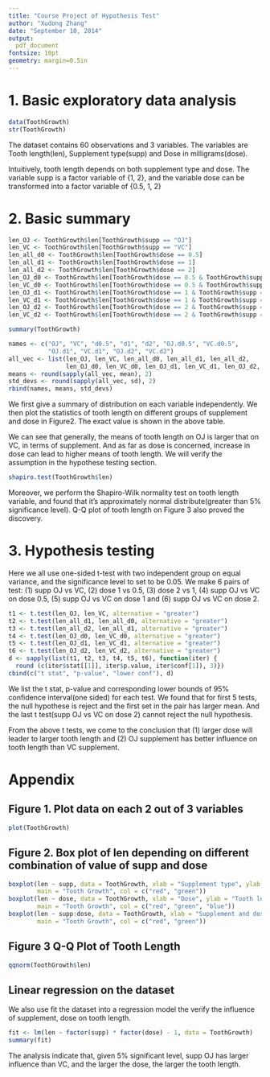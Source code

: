 ```yaml
---
title: "Course Project of Hypothesis Test"
author: "Xudong Zhang"
date: "September 10, 2014"
output: 
  pdf_document
fontsize: 10pt
geometry: margin=0.5in
---
```


# 1. Basic exploratory data analysis

```r
data(ToothGrowth)
str(ToothGrowth)
```

The dataset contains 60 observations and 3 variables. The variables are Tooth length(len), Supplement type(supp) and Dose in milligrams(dose). 

Intuitively, tooth length depends on both supplement type and dose. The variable supp is a factor variable of {1, 2}, and the variable dose can be transformed into a factor variable of {0.5, 1, 2}

# 2. Basic summary
```r
len_OJ <- ToothGrowth$len[ToothGrowth$supp == "OJ"]
len_VC <- ToothGrowth$len[ToothGrowth$supp == "VC"]
len_all_d0 <- ToothGrowth$len[ToothGrowth$dose == 0.5]
len_all_d1 <- ToothGrowth$len[ToothGrowth$dose == 1]
len_all_d2 <- ToothGrowth$len[ToothGrowth$dose == 2]
len_OJ_d0 <- ToothGrowth$len[ToothGrowth$dose == 0.5 & ToothGrowth$supp == "OJ"]
len_VC_d0 <- ToothGrowth$len[ToothGrowth$dose == 0.5 & ToothGrowth$supp == "VC"]
len_OJ_d1 <- ToothGrowth$len[ToothGrowth$dose == 1 & ToothGrowth$supp == "OJ"]
len_VC_d1 <- ToothGrowth$len[ToothGrowth$dose == 1 & ToothGrowth$supp == "VC"]
len_OJ_d2 <- ToothGrowth$len[ToothGrowth$dose == 2 & ToothGrowth$supp == "OJ"]
len_VC_d2 <- ToothGrowth$len[ToothGrowth$dose == 2 & ToothGrowth$supp == "VC"]
```

```r
summary(ToothGrowth)
```

```r
names <- c("OJ", "VC", "d0.5", "d1", "d2", "OJ.d0.5", "VC.d0.5", 
           "OJ.d1", "VC.d1", "OJ.d2", "VC.d2")
all_vec <- list(len_OJ, len_VC, len_all_d0, len_all_d1, len_all_d2,
                len_OJ_d0, len_VC_d0, len_OJ_d1, len_VC_d1, len_OJ_d2, len_VC_d2)
means <- round(sapply(all_vec, mean), 2)
std_devs <- round(sapply(all_vec, sd), 2)
rbind(names, means, std_devs)
```

We first give a summary of distribution on each variable independently. We then plot the statistics of tooth length on different groups of supplement and dose in Figure2. The exact value is shown in the above table. 

We can see that generally, the means of tooth length on OJ is larger that on VC, in terms of supplement. And as far as dose is concerned, increase in dose can lead to higher means of tooth length. We will verify the assumption in the hypothese testing section.

```r
shapiro.test(ToothGrowth$len)
```
Moreover, we perform the Shapiro-Wilk normality test on tooth length variable, and found that it's approximately normal distribute(greater than 5% significance level). Q-Q plot of tooth length on Figure 3 also proved the discovery.

# 3. Hypothesis testing
Here we all use one-sided t-test with two independent group on equal variance, and the significance level to set to be 0.05. We make 6 pairs of test: (1) supp OJ vs VC, (2) dose 1 vs 0.5, (3) dose 2 vs 1, (4) supp OJ vs VC on dose 0.5, (5) supp OJ vs VC on dose 1 and (6) supp OJ vs VC on dose 2.

```r
t1 <- t.test(len_OJ, len_VC, alternative = "greater")
t2 <- t.test(len_all_d1, len_all_d0, alternative = "greater")
t3 <- t.test(len_all_d2, len_all_d1, alternative = "greater")
t4 <- t.test(len_OJ_d0, len_VC_d0, alternative = "greater")
t5 <- t.test(len_OJ_d1, len_VC_d1, alternative = "greater")
t6 <- t.test(len_OJ_d2, len_VC_d2, alternative = "greater")
d <- sapply(list(t1, t2, t3, t4, t5, t6), function(iter) {
  round (c(iter$stat[[1]], iter$p.value, iter$conf[1]), 3)})
cbind(c("t stat", "p-value", "lower conf"), d)
```

We list the t stat, p-value and corresponding lower bounds of 95% confidence interval(one sided) for each test. We found that for first 5 tests, the null hypothese is reject and the first set in the pair has larger mean. And the last t test(supp OJ vs VC on dose 2) cannot reject the null hypothesis.

From the above t tests, we come to the conclusion that (1) larger dose will leader to larger tooth length and (2) OJ supplement has better influence on tooth length than VC supplement.

# Appendix
## Figure 1. Plot data on each 2 out of 3 variables
```r
plot(ToothGrowth)
```

## Figure 2. Box plot of len depending on different combination of value of supp and dose 

```r
boxplot(len ~ supp, data = ToothGrowth, xlab = "Supplement type", ylab = "Tooth length",
        main = "Tooth Growth", col = c("red", "green"))
boxplot(len ~ dose, data = ToothGrowth, xlab = "Dose", ylab = "Tooth length",  
        main = "Tooth Growth", col = c("red", "green", "blue"))
boxplot(len ~ supp:dose, data = ToothGrowth, xlab = "Supplement and dose", ylab = "Tooth length",  
        main = "Tooth Growth", col = c("red", "green"))
```

## Figure 3 Q-Q Plot of Tooth Length
```r
qqnorm(ToothGrowth$len)
```

## Linear regression on the dataset

We also use fit the dataset into a regression model the verify the influence of supplement, dose on tooth length.
```r
fit <- lm(len ~ factor(supp) * factor(dose) - 1, data = ToothGrowth)
summary(fit)
```
The analysis indicate that, given 5% significant level, supp OJ has larger influence than VC, and the larger the dose, the larger the tooth length.


